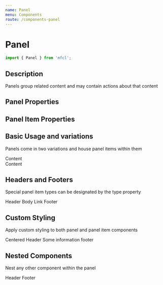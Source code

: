 ```yaml
---
name: Panel
menu: Components
route: /components-panel
---
```



# Panel

```javascript
import { Panel } from 'mfcl';
```

## Description
Panels group related content and may contain actions about that content

## Panel Properties

<Props of={Panel} />

## Panel Item Properties

<Props of={PanelItem} />

## Basic Usage and variations

Panels come in two variations and house panel items within them

<Playground>
  <Panel>
    <PanelItem>Content</PanelItem>  
  </Panel><br/>
  <Panel rounded>
    <PanelItem>Content</PanelItem>
  </Panel>
</Playground>

## Headers and Footers

Special panel item types can be designated by the type property

<Playground>
  <Panel>
    <PanelItem type='header'>Header</PanelItem>
    <PanelItem type='body'>Body</PanelItem>
    <PanelItem type='link' href='/components-flag'>Link</PanelItem>
    <PanelItem type='footer'>Footer</PanelItem>
  </Panel>
</Playground>

## Custom Styling 

Apply custom styling to both panel and panel item components

<Playground>
  <Panel rounded customStyling={{ color: 'red' }}>
    <PanelItem type='header' customStyling={{ textAlign: 'center' }}>Centered Header</PanelItem>
    <PanelItem>Some information</PanelItem>
    <PanelItem type="footer" customStyling={{ backgroundColor: 'grey', color: 'white' }}>footer</PanelItem>
  </Panel>
</Playground>


## Nested Components 

Nest any other component within the panel

<Playground>
  <Panel>
    <PanelItem type='header'>Header</PanelItem>
    <ProductCard
      brand="Serta"
      brandImg="https://cdn.zeplin.io/5f10c55f15b5648d753636bf/assets/E1C61C66-6366-44A6-8F34-5D11764BC0C1.svg"
      productImg="https://i1.adis.ws/i/hmk/133558"
      title='Serta Response Essentials Maplewood 8.5" Firm Mattress'
      size="Wumbo"
      discountPrice="2300"
      price="3500"
      matchPercentage="98"
      reviews="215"
      rating="4"
    />
    <PanelItem type='footer'>Footer</PanelItem>
  </Panel>
</Playground>



